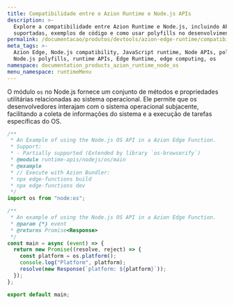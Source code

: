 ```yaml
---
title: Compatibilidade entre o Azion Runtime e Node.js APIs
description: >-
  Explore a compatibilidade entre Azion Runtime e Node.js, incluindo APIs
  suportadas, exemplos de código e como usar polyfills no desenvolvimento Edge.
permalink: /documentacao/produtos/devtools/azion-edge-runtime/compatibilidade/node/os/
meta_tags: >-
  Azion Edge, Node.js compatibility, JavaScript runtime, Node APIs, polyfills,
  Node.js polyfills, runtime APIs, Edge Runtime, edge computing, os
namespace: documentation_products_azion_runtime_node_os
menu_namespace: runtimeMenu
---
```


O módulo `os` no Node.js fornece um conjunto de métodos e propriedades utilitárias relacionadas ao sistema operacional. Ele permite que os desenvolvedores interajam com o sistema operacional subjacente, facilitando a coleta de informações do sistema e a execução de tarefas específicas do OS.

```javascript
/**
 * An Example of using the Node.js OS API in a Azion Edge Function.
 * Support:
 * - Partially supported (Extended by library `os-browserify`)
 * @module runtime-apis/nodejs/os/main
 * @example
 * // Execute with Azion Bundler:
 * npx edge-functions build
 * npx edge-functions dev
 */
import os from "node:os";

/**
 * An example of using the Node.js OS API in a Azion Edge Function.
 * @param {*} event
 * @returns Promise<Response>
 */
const main = async (event) => {
  return new Promise((resolve, reject) => {
    const platform = os.platform();
    console.log("Platform", platform);
    resolve(new Response(`platform: ${platform}`));
  });
};

export default main;
```